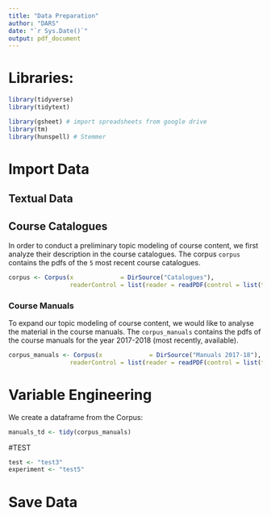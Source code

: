 ```yaml
---
title: "Data Preparation"
author: "DARS"
date: "`r Sys.Date()`"
output: pdf_document
---
```

# Libraries:
```r
library(tidyverse)
library(tidytext) 

library(gsheet) # import spreadsheets from google drive
library(tm)
library(hunspell) # Stemmer
```

# Import Data

## Textual Data

## Course Catalogues
In order to conduct a preliminary topic modeling of course content, we first analyze their description in the course catalogues. The corpus `corpus` contains the pdfs of the `5` most recent course catalogues.
```r
corpus <- Corpus(x             = DirSource("Catalogues"),
                 readerControl = list(reader = readPDF(control = list(text = "-layout"))))
```

### Course Manuals
To expand our topic modeling of course content, we would like to analyse the material in the course manuals. The `corpus_manuals` contains the pdfs of the course manuals for the year 2017-2018 (most recently, available).
```r
corpus_manuals <- Corpus(x             = DirSource("Manuals 2017-18"),
                 readerControl = list(reader = readPDF(control = list(text = "-layout"))))
```

# Variable Engineering
We create a dataframe from the Corpus:
```r

manuals_td <- tidy(corpus_manuals)

```
#TEST
```r
test <- "test3"
experiment <- "test5"
```

# Save Data

